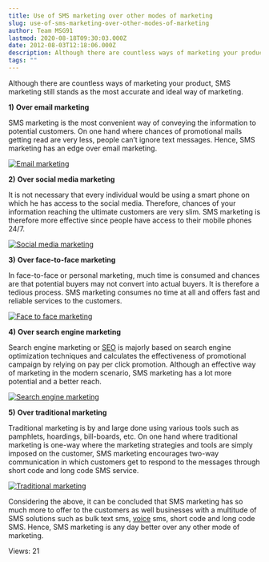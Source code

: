 ```yaml
---
title: Use of SMS marketing over other modes of marketing
slug: use-of-sms-marketing-over-other-modes-of-marketing
author: Team MSG91
lastmod: 2020-08-18T09:30:03.000Z
date: 2012-08-03T12:18:06.000Z
description: Although there are countless ways of marketing your product, SMS marketing still stands as the most accurate and ideal way of marketing.
tags: ""
---
```


Although there are countless ways of marketing your product, SMS marketing still stands as the most accurate and ideal way of marketing.


**1)** **Over email marketing**


SMS marketing is the most convenient way of conveying the information to potential customers. On one hand where chances of promotional mails getting read are very less, people can’t ignore text messages. Hence, SMS marketing has an edge over email marketing.


[![](https://images-msg91.s3.ap-south-1.amazonaws.com/content/images/wordpress/2012/08/Email-marketing.png "Email marketing")](https://images-msg91.s3.ap-south-1.amazonaws.com/content/images/wordpress/2012/08/Email-marketing.png)


**2)** **Over social media marketing**


It is not necessary that every individual would be using a smart phone on which he has access to the social media. Therefore, chances of your information reaching the ultimate customers are very slim. SMS marketing is therefore more effective since people have access to their mobile phones 24/7.


[![](https://images-msg91.s3.ap-south-1.amazonaws.com/content/images/wordpress/2012/08/Social-media-marketing.png "Social media marketing")](https://images-msg91.s3.ap-south-1.amazonaws.com/content/images/wordpress/2012/08/Social-media-marketing.png)


**3)** **Over face-to-face marketing**


In face-to-face or personal marketing, much time is consumed and chances are that potential buyers may not convert into actual buyers. It is therefore a tedious process. SMS marketing consumes no time at all and offers fast and reliable services to the customers.


[![](https://images-msg91.s3.ap-south-1.amazonaws.com/content/images/wordpress/2012/08/Face-to-face-marketing.png "Face to face marketing")](https://images-msg91.s3.ap-south-1.amazonaws.com/content/images/wordpress/2012/08/Face-to-face-marketing.png)


**4)** **Over search engine marketing** 


Search engine marketing or [SEO](https://www.abinfotech.net) is majorly based on search engine optimization techniques and calculates the effectiveness of promotional campaign by relying on pay per click promotion. Although an effective way of marketing in the modern scenario, SMS marketing has a lot more potential and a better reach.


[![](https://images-msg91.s3.ap-south-1.amazonaws.com/content/images/wordpress/2012/08/Search-engine-marketing.png "Search engine marketing")](https://images-msg91.s3.ap-south-1.amazonaws.com/content/images/wordpress/2012/08/Search-engine-marketing.png)


**5)** **Over traditional marketing** 


Traditional marketing is by and large done using various tools such as pamphlets, hoardings, bill-boards, etc. On one hand where traditional marketing is one-way where the marketing strategies and tools are simply imposed on the customer, SMS marketing encourages two-way communication in which customers get to respond to the messages through short code and long code SMS service.


[![](https://images-msg91.s3.ap-south-1.amazonaws.com/content/images/wordpress/2012/08/Traditional-marketing.png "Traditional marketing")](https://images-msg91.s3.ap-south-1.amazonaws.com/content/images/wordpress/2012/08/Traditional-marketing.png)


Considering the above, it can be concluded that SMS marketing has so much more to offer to the customers as well businesses with a multitude of SMS solutions such as bulk text sms, [voice](https://msg91.com/phone/) sms, short code and long code SMS. Hence, SMS marketing is any day better over any other mode of marketing.



 Views: 21




